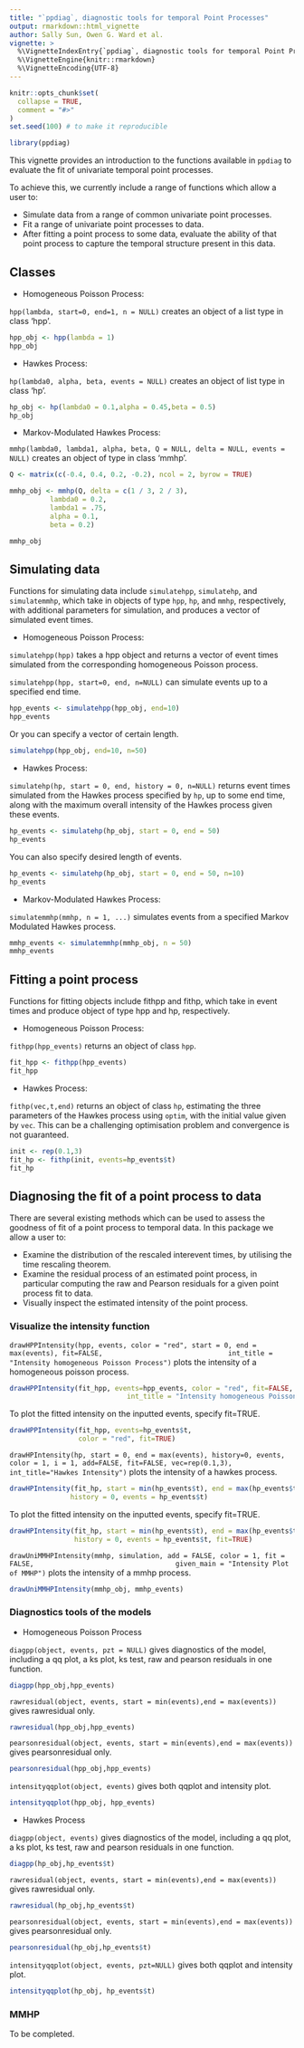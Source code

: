 ```yaml
---
title: "`ppdiag`, diagnostic tools for temporal Point Processes"
output: rmarkdown::html_vignette
author: Sally Sun, Owen G. Ward et al.
vignette: >
  %\VignetteIndexEntry{`ppdiag`, diagnostic tools for temporal Point Processes}
  %\VignetteEngine{knitr::rmarkdown}
  %\VignetteEncoding{UTF-8}
---
```


```r
knitr::opts_chunk$set(
  collapse = TRUE,
  comment = "#>"
)
set.seed(100) # to make it reproducible
```

```r
library(ppdiag)
```

This vignette provides an introduction to the functions 
available in `ppdiag` to evaluate the fit of univariate temporal 
point processes.

To achieve this, we currently include a range of functions which allow
a user to:

- Simulate data from a range of common univariate point processes.
- Fit a range of univariate point processes to data.
- After fitting a point process to some data, evaluate the ability of that 
point process to capture the temporal structure present in this data.

## Classes
- Homogeneous Poisson Process: 

`hpp(lambda, start=0, end=1, n = NULL)` creates an object of
a list type in class 'hpp'. 
```r
hpp_obj <- hpp(lambda = 1)
hpp_obj
```

- Hawkes Process: 

`hp(lambda0, alpha, beta, events = NULL)` creates an object of list 
type in class 'hp'.
```r
hp_obj <- hp(lambda0 = 0.1,alpha = 0.45,beta = 0.5)
hp_obj
```

- Markov-Modulated Hawkes Process: 

`mmhp(lambda0, lambda1, alpha, beta, Q = NULL, delta = NULL, events = NULL)` 
creates an object of type in class 'mmhp'. 
```r
Q <- matrix(c(-0.4, 0.4, 0.2, -0.2), ncol = 2, byrow = TRUE)

mmhp_obj <- mmhp(Q, delta = c(1 / 3, 2 / 3), 
          lambda0 = 0.2,
          lambda1 = .75,
          alpha = 0.1,
          beta = 0.2)

mmhp_obj

```

## Simulating data
Functions for simulating data include `simulatehpp`, `simulatehp`,
and `simulatemmhp`, which take in objects of type `hpp`, `hp`, and `mmhp`,
respectively, with additional parameters for simulation, and produces a vector
of simulated event times. 

- Homogeneous Poisson Process: 

`simulatehpp(hpp)` takes a hpp object and returns a vector of event times
simulated from the corresponding homogeneous Poisson process.
<!-- In the hpp object, one can either specify n, 
which is expected number of  -->
<!-- events, or end, which is the expected end time of event times. If both 
are  -->
<!-- provided, then the function will automatically simulate n events 
regardless of -->
<!-- the end time specified.  -->

`simulatehpp(hpp, start=0, end, n=NULL)` can simulate events up to a specified end time.
```r
hpp_events <- simulatehpp(hpp_obj, end=10)
hpp_events
```

Or you can specify a vector of certain length.
```r
simulatehpp(hpp_obj, end=10, n=50)
```

- Hawkes Process: 

`simulatehp(hp, start = 0, end, history = 0, n=NULL)` returns event times
simulated from the Hawkes process specified by `hp`, up to some end
time, along with the maximum overall intensity of the Hawkes process
given these events.
```r
hp_events <- simulatehp(hp_obj, start = 0, end = 50)
hp_events
```

You can also specify desired length of events. 
```r
hp_events <- simulatehp(hp_obj, start = 0, end = 50, n=10)
hp_events
```

- Markov-Modulated Hawkes Process: 

`simulatemmhp(mmhp, n = 1, ...)` 
simulates events from a specified Markov Modulated Hawkes process. 
```r
mmhp_events <- simulatemmhp(mmhp_obj, n = 50)
mmhp_events
```



## Fitting a point process
Functions for fitting objects include fithpp and fithp, which take in event times and produce object of type hpp and hp, respectively. 

- Homogeneous Poisson Process: 

`fithpp(hpp_events)` returns an object of class `hpp`.

```r
fit_hpp <- fithpp(hpp_events)
fit_hpp
```

- Hawkes Process: 

`fithp(vec,t,end)` returns an object of class `hp`, estimating the
three parameters of the Hawkes process using `optim`, with the initial
value given by `vec`. This can be a challenging optimisation problem
and convergence is not guaranteed.
```r
init <- rep(0.1,3)
fit_hp <- fithp(init, events=hp_events$t)
fit_hp
```

## Diagnosing the fit of a point process to data

There are several existing methods which can be used to assess the goodness of fit of a point process to temporal data. In this package we allow a user to:

- Examine the distribution of the rescaled interevent times, by utilising the
time rescaling theorem.
- Examine the residual process of an estimated point process, 
in particular computing the raw and Pearson residuals for a given point 
process fit to data.
- Visually inspect the estimated intensity of the point process.

<!-- `drawHPPIntensity(hpp, events = NULL, color = "red",  -->
<!-- plot_events = FALSE, -->
<!-- fit = FALSE, int_title = "Intensity homogeneous Poisson Process")` -->
<!-- plots the intensity of a homogeneous poisson process.  -->

<!-- To plot the simulated events with the intensity, specify plot_events=FALSE.  -->
<!-- ```{r} -->
<!-- drawHPPIntensity(fit_hpp, events = hpp_events, color = "red", -->
<!--                  plot_events = FALSE) -->
<!-- ``` -->


### Visualize the intensity function

`drawHPPIntensity(hpp, events, color = "red", start = 0, end = max(events), fit=FALSE, 
                             int_title = "Intensity homogeneous Poisson Process")` plots the intensity of a homogeneous poisson process.
```r
drawHPPIntensity(fit_hpp, events=hpp_events, color = "red", fit=FALSE, 
                             int_title = "Intensity homogeneous Poisson Process")
```

To plot the fitted intensity on the inputted events, specify fit=TRUE.
```r
drawHPPIntensity(fit_hpp, events=hp_events$t,
                 color = "red", fit=TRUE)
```

`drawHPIntensity(hp, start = 0, end = max(events), history=0, events,
                            color = 1, i = 1, add=FALSE, fit=FALSE, vec=rep(0.1,3), 
                            int_title="Hawkes Intensity")`
plots the intensity of a hawkes process.
```r
drawHPIntensity(fit_hp, start = min(hp_events$t), end = max(hp_events$t),
               history = 0, events = hp_events$t)
```

To plot the fitted intensity on the inputted events, specify fit=TRUE.
```r
drawHPIntensity(fit_hp, start = min(hp_events$t), end = max(hp_events$t),
                history = 0, events = hp_events$t, fit=TRUE)
```

`drawUniMMHPIntensity(mmhp, simulation, add = FALSE, color = 1, fit = FALSE, 
                                 given_main = "Intensity Plot of MMHP")` plots the intensity of a 
mmhp process. 
```r
drawUniMMHPIntensity(mmhp_obj, mmhp_events)
```



### Diagnostics tools of the models

- Homogeneous Poisson Process

`diagpp(object, events, pzt = NULL)` gives diagnostics of the model,
including a qq plot, a ks plot, ks test, raw
and pearson residuals in one function.

```r
diagpp(hpp_obj,hpp_events)
```

`rawresidual(object, events, start = min(events),end = max(events))` gives rawresidual only. 

```r
rawresidual(hpp_obj,hpp_events)
```

`pearsonresidual(object, events, start = min(events),end = max(events))` gives pearsonresidual only. 

```r
pearsonresidual(hpp_obj,hpp_events)
```

`intensityqqplot(object, events)` gives both qqplot and intensity plot. 

```r
intensityqqplot(hpp_obj, hpp_events)
```

- Hawkes Process

`diagpp(object, events)` gives diagnostics of the model,
including a qq plot, a ks plot, ks test, raw
and pearson residuals in one function.

```r
diagpp(hp_obj,hp_events$t)
```

`rawresidual(object, events, start = min(events),end = max(events))` gives rawresidual only. 

```r
rawresidual(hp_obj,hp_events$t)
```

`pearsonresidual(object, events, start = min(events),end = max(events))` gives pearsonresidual only. 

```r
pearsonresidual(hp_obj,hp_events$t)
```

`intensityqqplot(object, events, pzt=NULL)` gives both qqplot and intensity plot. 

```r
intensityqqplot(hp_obj, hp_events$t)
```


### MMHP
To be completed.
